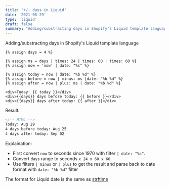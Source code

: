 ```yaml
---
title: '+/- days in Liquid'
date: '2021-08-29'
type: 'liquid'
draft: false
summary: "Adding/substracting days in Shopify's Liquid template language"
---
```


Adding/substracting days in Shopify's Liquid template language

```html:snippet.liquid
{% assign days = 4 %} 

{% assign ms = days | times: 24 | times: 60 | times: 60 %} 
{% assign now = 'now' | date: "%s" %} 

{% assign today = now | date: "%b %d" %} 
{% assign before = now | minus: ms |date: "%b %d" %} 
{% assign after = now | plus: ms | date: "%b %d" %}

<div>Today: {{ today }}</div>
<div>{{days}} days before today: {{ before }}</div>
<div>{{days}} days after today: {{ after }}</div>
```

Result:

```html
<!-- HTML -->
Today: Aug 29 
4 days before today: Aug 25 
4 days after today: Sep 02
```

Explaination:

- First convert `now` to seconds since 1970 with filter `| date: "%s"`.
- Convert `days` range to seconds `x 24 x 60 x 60`
- Use filters `| minus` or `| plus` to get the result and parse back to date format with `date: "%b %d"` filter

The format for Liquid date is the same as [strftime](http://strftime.net/)
